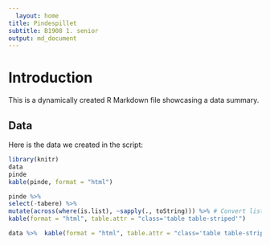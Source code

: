 ```yaml
---
  layout: home
title: Pindespillet
subtitle: B1908 1. senior
output: md_document
---
```


# Introduction

This is a dynamically created R Markdown file showcasing a data summary.

## Data

Here is the data we created in the script:

```r
library(knitr)
data
pinde
kable(pinde, format = "html")
```
```r
pinde %>%
select(-tabere) %>%
mutate(across(where(is.list), ~sapply(., toString))) %>% # Convert list columns to strings
kable(format = "html", table.attr = "class='table table-striped'")
```
```r
data %>%  kable(format = "html", table.attr = "class='table table-striped'")
```
